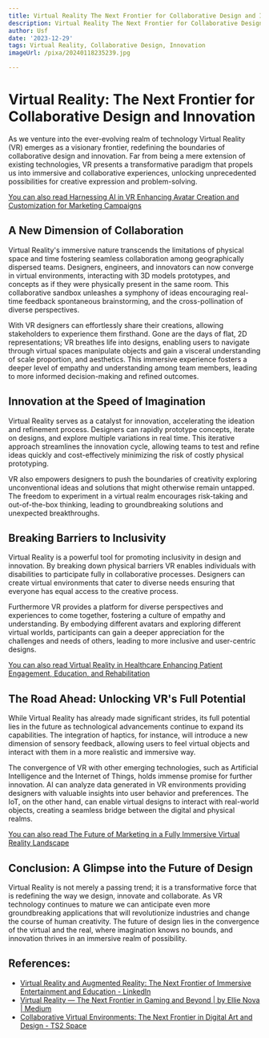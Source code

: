 ```yaml
---
title: Virtual Reality The Next Frontier for Collaborative Design and Innovation
description: Virtual Reality The Next Frontier for Collaborative Design and Innovation
author: Usf
date: '2023-12-29'
tags: Virtual Reality, Collaborative Design, Innovation
imageUrl: /pixa/20240118235239.jpg

---
```

# Virtual Reality: The Next Frontier for Collaborative Design and Innovation

As we venture into the ever-evolving realm of technology Virtual Reality (VR) emerges  as a visionary frontier, redefining the boundaries of collaborative  design and innovation. Far from being a mere extension of existing technologies, VR presents a transformative paradigm that propels us into immersive and collaborative experiences, unlocking unprecedented possibilities for creative  expression and problem-solving.

[You can also read Harnessing AI in  VR Enhancing Avatar Creation and Customization for Marketing Campaigns](Harnessing%20AI%20in%20VR%20Enhancing%20Avatar%20Creation%20and%20Customization%20for%20Marketing%20Campaigns)


## A New Dimension of Collaboration

Virtual  Reality's immersive  nature transcends the limitations of physical space and time fostering seamless collaboration among geographically dispersed teams. Designers, engineers, and innovators  can now  converge in virtual environments, interacting with 3D models  prototypes, and concepts as if they were physically present in the same room. This collaborative sandbox unleashes a symphony of ideas encouraging real-time feedback spontaneous  brainstorming, and the cross-pollination of diverse perspectives.

With VR designers can effortlessly share their creations, allowing stakeholders  to  experience them firsthand. Gone  are  the days of flat, 2D representations; VR breathes life into designs,  enabling users to navigate through virtual spaces  manipulate objects and gain a visceral understanding of scale proportion, and aesthetics. This immersive  experience fosters a deeper level of empathy and understanding among team members, leading to more informed decision-making and refined outcomes.

## Innovation at  the Speed of Imagination

Virtual  Reality serves  as a catalyst  for innovation, accelerating the ideation and refinement  process. Designers can rapidly prototype concepts, iterate on designs, and explore multiple variations in real time. This iterative approach streamlines the innovation cycle, allowing teams to test and refine ideas quickly  and cost-effectively minimizing the risk of costly  physical prototyping.

VR also empowers designers to push the boundaries of creativity exploring  unconventional ideas and solutions that might  otherwise remain untapped. The freedom to experiment in a virtual realm encourages risk-taking and out-of-the-box  thinking, leading  to groundbreaking solutions and unexpected  breakthroughs.

## Breaking Barriers to Inclusivity

Virtual Reality  is a powerful tool for promoting inclusivity in  design and  innovation. By breaking down physical barriers VR  enables individuals with disabilities to participate fully  in collaborative processes. Designers can create virtual environments that cater to diverse needs ensuring that everyone has equal access to the creative process.

Furthermore VR provides a platform for  diverse perspectives and  experiences to come together, fostering a culture of empathy and understanding. By embodying different avatars and exploring different  virtual worlds, participants can gain a  deeper appreciation for the challenges and needs of others, leading to more inclusive and user-centric designs.

[You can also read Virtual Reality in Healthcare Enhancing Patient Engagement, Education, and Rehabilitation](Virtual%20Reality%20in%20Healthcare%20Enhancing%20Patient%20Engagement%2C%20Education%2C%20and%20Rehabilitation)


## The  Road Ahead: Unlocking VR's Full Potential

While Virtual Reality has already made significant strides, its  full potential lies in the  future as technological advancements continue to  expand its capabilities. The integration of haptics, for instance,  will introduce a new dimension of sensory feedback, allowing users  to  feel virtual objects and interact with them in a  more realistic  and immersive way.

The convergence  of VR with other emerging  technologies, such as Artificial Intelligence and the Internet of Things, holds immense promise  for further innovation. AI can analyze data generated in VR  environments providing designers with valuable insights into user behavior and preferences. The IoT, on  the other hand, can enable virtual designs to interact with real-world objects, creating a seamless bridge between the digital and  physical realms.

[You can also  read The Future of Marketing  in a Fully Immersive Virtual Reality Landscape](The%20Future%20of%20Marketing%20in%20a%20Fully%20Immersive%20Virtual%20Reality%20Landscape)


## Conclusion: A Glimpse into the Future of Design

Virtual Reality is not merely a passing trend; it is a transformative force that is redefining the  way we design, innovate and collaborate. As VR technology continues to mature we can anticipate  even  more groundbreaking applications that will  revolutionize industries and  change the course of human  creativity. The future of design lies in the convergence of the  virtual and the real, where imagination knows no bounds, and  innovation thrives in an  immersive realm of possibility.

## References:
- [Virtual Reality and Augmented Reality: The Next Frontier of Immersive Entertainment and Education - LinkedIn](https://www.linkedin.com/pulse/virtual-reality-augmented-next-frontier-immersive-education-nayak-jyb9f)
- [Virtual Reality — The Next Frontier in Gaming and Beyond | by Ellie Nova | Medium](https://medium.com/@ellienova/virtual-reality-the-next-frontier-in-gaming-and-beyond-f2f151789bd)
- [Collaborative Virtual Environments: The Next Frontier in Digital Art and Design - TS2 Space](https://ts2.space/en/collaborative-virtual-environments-the-next-frontier-in-digital-art-and-design/)
